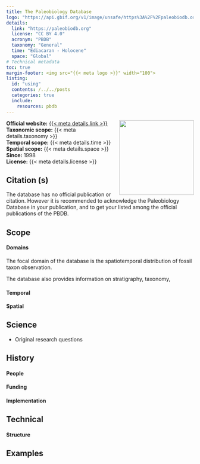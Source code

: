 ```yaml
---
title: The Paleobiology Database 
logo: "https://api.gbif.org/v1/image/unsafe/https%3A%2F%2Fpaleobiodb.org%2Fbuild%2Flogos%2Fpbdb_color.png"
details:
  link: "https://paleobiodb.org"
  license: "CC BY 4.0"
  acronym: "PBDB"
  taxonomy: "General"
  time: "Ediacaran - Holocene"
  space: "Global"
# Technical metadata
toc: true
margin-footer: <img src="{{< meta logo >}}" width="100"> 
listing:
  id: "using"
  contents: /../../posts
  categories: true
  include:
    resources: pbdb
--- 
```


<img src="{{< meta logo >}}" height="200" align="right">
	
**Official website:** [{{< meta details.link >}}]({{< meta details.link >}})  
**Taxonomic scope:** {{< meta details.taxonomy >}}  
**Temporal scope:** {{< meta details.time >}}  
**Spatial scope:** {{< meta details.space >}}  
**Since:** 1998  
**License:** {{< meta details.license >}}



## Citation (s)

The database has no official publication or citation. However it is recommended to acknowledge the Paleobiology Database in your publication, and to get your listed among the official publications of the PBDB. 

## Scope

#### Domains

The focal domain of the database is the spatiotemporal distribution of fossil taxon observation. 

The database also provides information on stratigraphy, taxonomy, 

#### Temporal

#### Spatial

## Science
- Original research questions

## History

#### People

#### Funding

#### Implementation

## Technical

#### Structure

## Examples 


::: {#using}
:::
